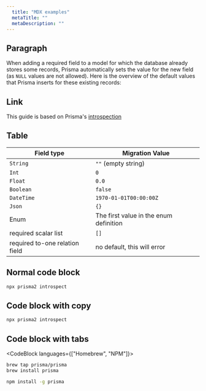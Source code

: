 ```yaml
---
  title: "MDX examples"
  metaTitle: ""
  metaDescription: ""
---
```


## Paragraph

When adding a required field to a model for which the database already stores some records, Prisma automatically sets the value for the new field (as `NULL` values are not allowed). Here is the overview of the default values that Prisma inserts for these existing records:

## Link 

This guide is based on Prisma's [introspection](./introspection.md)

## Table 

| Field type  | Migration Value |
| ------------- | ------------- |
| `String`  | `""` (empty string)  |
| `Int`  | `0`  |
| `Float`  | `0.0`  |
| `Boolean`  | `false`  |
| `DateTime`  | `1970-01-01T00:00:00Z`  |
| `Json`  | `{}`  |
| Enum  | The first value in the enum definition  |
| required scalar list | `[]` |
| required to-one relation field | no default, this will error |

## Normal code block

```bash
npx prisma2 introspect
```

## Code block with copy

```bash copy
npx prisma2 introspect
```

## Code block with tabs

<CodeBlock languages={["Homebrew", "NPM"]}>

```bash copy
brew tap prisma/prisma
brew install prisma
```

```bash copy
npm install -g prisma
```

</CodeBlock>



